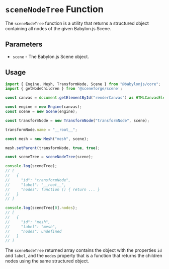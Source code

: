 
<Meta title="@sceneforge|scene/Object/sceneNodeTree" />

# `sceneNodeTree` Function

The `sceneNodeTree` function is a utility that returns a structured object
containing all nodes of the given Babylon.js Scene.

## Parameters

- `scene` - The Babylon.js Scene object.

## Usage

```typescript
import { Engine, Mesh, TransformNode, Scene } from "@babylonjs/core";
import { getNodeChildren } from '@sceneforge/scene';

const canvas = document.getElementById("renderCanvas") as HTMLCanvasElement;

const engine = new Engine(canvas);
const scene = new Scene(engine);

const transformNode = new TransformNode("transformNode", scene);

transformNode.name = "__root__";

const mesh = new Mesh("mesh", scene);

mesh.setParent(transformNode, true, true);

const sceneTree = sceneNodeTree(scene);

console.log(sceneTree);
// [
//   {
//     "id": "transformNode",
//     "label": "__root__",
//     "nodes": function () { return ... }
//   }
// ]

console.log(sceneTree[0].nodes);
// [
//   {
//     "id": "mesh",
//     "label": "mesh",
//     "nodes": undefined
//   }
// ]
```

The `sceneNodeTree` returned array contains the object with the properties
`id` and `label`, and the `nodes` property that is a function that returns
the children nodes using the same structured object.

